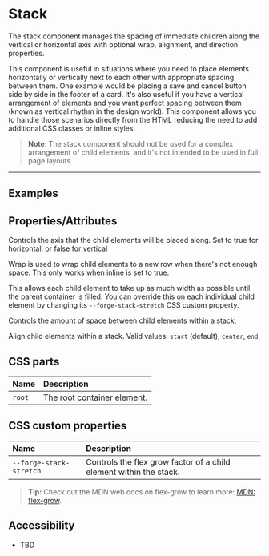

<PageSection>

# Stack

The stack component manages the spacing of immediate children along the vertical or horizontal axis with optional wrap, alignment, and direction properties.

This component is useful in situations where you need to place elements horizontally or vertically next to each other with appropriate spacing between them. One example would be placing a save and cancel button side by side in the footer of a card. It's also useful if you have a vertical arrangement of elements and you want perfect spacing between them (known as vertical rhythm in the design world). This component allows you to handle those scenarios directly from the HTML reducing the need to add additional CSS classes or inline styles.

> **Note**: The stack component should not be used for a complex arrangement of child elements, and it's not intended to be used in full page layouts

</PageSection>

---

<PageSection>

## Examples

<LiveDemo fullWidth layout="column" codeHtml={StackDefaultHtml()} codeScss={StackDefaultCss()}>
  <StackDemo />
</LiveDemo>

</PageSection>

<PageSection>

## Properties/Attributes

<PropertyDef name="inline" type="boolean" defaultValue="false">

Controls the axis that the child elements will be placed along. Set to true for horizontal, or false for vertical

</PropertyDef>

<PropertyDef name="wrap" type="boolean" defaultValue="false">

Wrap is used to wrap child elements to a new row when there's not enough space. This only works when inline is set to true.

</PropertyDef>

<PropertyDef name="stretch" type="boolean" defaultValue="false">

This allows each child element to take up as much width as possible until the parent container is filled.  You can override this on each individual child element by changing its `--forge-stack-stretch` CSS custom property. 

</PropertyDef>

<PropertyDef name="gap" type="string" defaultValue="16">

Controls the amount of space between child elements within a stack.

</PropertyDef>

<PropertyDef name="alignment" type="string" defaultValue="&quot;start&quot;">

  Align child elements within a stack. Valid values: `start` (default), `center`, `end`.

</PropertyDef>

</PageSection>

<PageSection>

## CSS parts

| Name                           | Description
| :------------------------------| :----------------
| `root`                         | The root container element.

</PageSection>

<PageSection>

## CSS custom properties

| Name                                          | Description
| :---------------------------------------------| :----------------
| `--forge-stack-stretch`                         | Controls the flex grow factor of a child element within the stack.

> **Tip:** Check out the MDN web docs on flex-grow to learn more: [MDN: flex-grow](https://developer.mozilla.org/en-US/docs/Web/CSS/flex-grow).


</PageSection>

<PageSection>

## Accessibility

- TBD

</PageSection>
